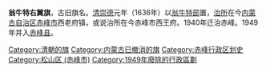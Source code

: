 '''翁牛特右翼旗'''，古旧旗名。[[清朝|清]][[崇德|崇德]]元年（1636年）以[[翁牛特部|翁牛特部]]置，[[治所|治所]]在今[[内蒙古自治区|内蒙古自治区]][[赤峰市|赤峰市]]西老府镇，或说治所在今赤峰市西王府。1940年迁治赤峰。1949年并入[[赤峰县|赤峰县]]。

{{中華民國熱河省行政區劃}}
{{内蒙古行政区划小作品}}

{{DEFAULTSORT:W}}
[[Category:清朝的旗|Category:清朝的旗]]
[[Category:内蒙古已撤消的旗|Category:内蒙古已撤消的旗]] 
[[Category:赤峰行政区划史|Category:赤峰行政区划史]]
[[Category:松山区_(赤峰市)|Category:松山区 (赤峰市)]]
[[Category:1949年廢除的行政區劃|Category:1949年廢除的行政區劃]]